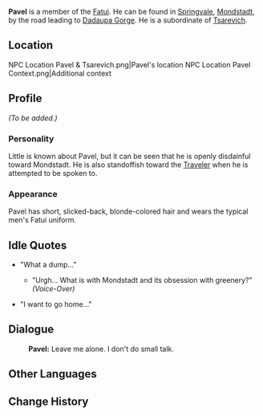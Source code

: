 {{Meta
<!-- Remove this template after adding the missing info -->
|missing_NPC_profile  = yes
}}
{{About|the regular NPC|the quest-exclusive NPC by the same name|Pavel (Where the Dandelions Find Rest)}}
{{Character Infobox
|image            = NPC Pavel.png
|name             = Pavel
|region           = Mondstadt
|region2          = Snezhnaya
|affiliation      = Fatui
|type             = NPC
}}
'''Pavel''' {{Lang|ru=Павел|ru_rm=Pavel}} is a member of the [[Fatui]]. He can be found in [[Springvale]], [[Mondstadt]], by the road leading to [[Dadaupa Gorge]]. He is a subordinate of [[Tsarevich]].

==Location==
<gallery hideaddbutton="true" captionalign="center">
NPC Location Pavel & Tsarevich.png|Pavel's location
NPC Location Pavel Context.png|Additional context
</gallery>

==Profile==
<!-- detailed story/lore information goes here -->
''(To be added.)''

===Personality===
Little is known about Pavel, but it can be seen that he is openly disdainful toward Mondstadt. He is also standoffish toward the [[Traveler]] when he is attempted to be spoken to.

===Appearance===
Pavel has short, slicked-back, blonde-colored hair and wears the typical men's Fatui uniform.

==Idle Quotes==
*"What a dump..."
**{{A|VO Pavel 01.ogg}} "Urgh... What is with Mondstadt and its obsession with greenery?" ''(Voice-Over)''
*{{A|VO Pavel 02.ogg}} "I want to go home..."

==Dialogue==
{{Dialogue start}}
:'''Pavel:''' Leave me alone. I don't do small talk.
{{Dialogue end}}

==Other Languages==
{{Other Languages|default_hidden = 1
|en      = Pavel
|zhs     = 帕维尔
|zhs_rm  = Pàwéi'ěr
|zht     = 帕維爾
|zht_rm  = Pàwéi'ěr
|ja      = パベル
|ja_rm   = Paberu
|ko      = 파벨
|ko_rm   = Pabel
|es      = Pavel
|fr      = Pavel
|ru      = Павел
|th      = Pavel
|vi      = Pavel
|de      = Pavel
|id      = Pavel
|pt      = Pavel
}}

==Change History==
{{Change History|1.0}}